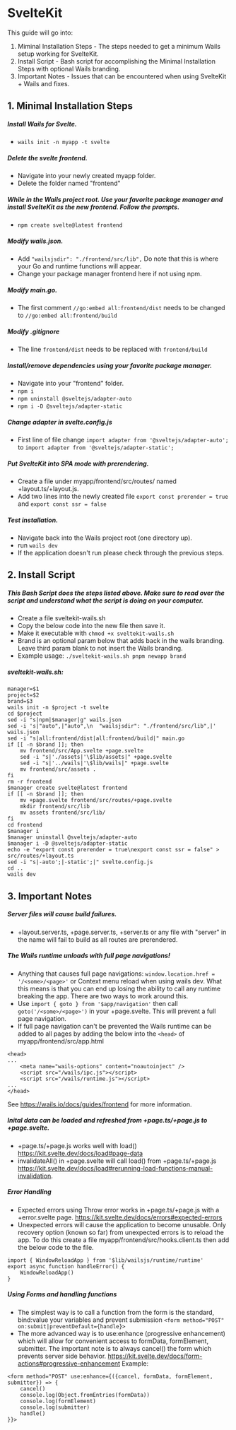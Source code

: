 # SvelteKit

This guide will go into:
1. Miminal Installation Steps - The steps needed to get a minimum Wails setup working for SvelteKit.
2. Install Script - Bash script for accomplishing the Minimal Installation Steps with optional Wails branding.
3. Important Notes - Issues that can be encountered when using SvelteKit + Wails and fixes.

## 1. Minimal Installation Steps

##### Install Wails for Svelte.
- `wails init -n myapp -t svelte`

##### Delete the svelte frontend.
- Navigate into your newly created myapp folder.
- Delete the folder named "frontend"

##### While in the Wails project root. Use your favorite package manager and install SvelteKit as the new frontend.  Follow the prompts.
- `npm create svelte@latest frontend`

##### Modify wails.json.
- Add `"wailsjsdir": "./frontend/src/lib",` Do note that this is where your Go and runtime functions will appear.
- Change your package manager frontend here if not using npm.

##### Modify main.go.
- The first comment `//go:embed all:frontend/dist` needs to be changed to `//go:embed all:frontend/build`

##### Modify .gitignore
- The line `frontend/dist` needs to be replaced with `frontend/build`

##### Install/remove dependencies using your favorite package manager.
- Navigate into your "frontend" folder.
- `npm i`
- `npm uninstall @sveltejs/adapter-auto`
- `npm i -D @sveltejs/adapter-static`

##### Change adapter in svelte.config.js
- First line of file change `import adapter from '@sveltejs/adapter-auto';` to `import adapter from '@sveltejs/adapter-static';`

##### Put SvelteKit into SPA mode with prerendering.
- Create a file under myapp/frontend/src/routes/ named +layout.ts/+layout.js.
- Add two lines into the newly created file `export const prerender = true` and `export const ssr = false`

##### Test installation.
- Navigate back into the Wails project root (one directory up).
- run `wails dev`
- If the application doesn't run please check through the previous steps.

## 2. Install Script

##### This Bash Script does the steps listed above.  Make sure to read over the script and understand what the script is doing on your computer.

- Create a file sveltekit-wails.sh
- Copy the below code into the new file then save it.
- Make it executable with `chmod +x sveltekit-wails.sh`
- Brand is an optional param below that adds back in the wails branding.  Leave third param blank to not insert the Wails branding.
- Example usage: `./sveltekit-wails.sh pnpm newapp brand`

##### sveltekit-wails.sh:
```
manager=$1
project=$2
brand=$3
wails init -n $project -t svelte
cd $project
sed -i "s|npm|$manager|g" wails.json
sed -i 's|"auto",|"auto",\n  "wailsjsdir": "./frontend/src/lib",|' wails.json
sed -i "s|all:frontend/dist|all:frontend/build|" main.go
if [[ -n $brand ]]; then
	mv frontend/src/App.svelte +page.svelte
	sed -i "s|'./assets|'\$lib/assets|" +page.svelte
	sed -i "s|'../wails|'\$lib/wails|" +page.svelte
	mv frontend/src/assets .
fi
rm -r frontend
$manager create svelte@latest frontend
if [[ -n $brand ]]; then
	mv +page.svelte frontend/src/routes/+page.svelte
	mkdir frontend/src/lib
	mv assets frontend/src/lib/
fi
cd frontend
$manager i
$manager uninstall @sveltejs/adapter-auto
$manager i -D @sveltejs/adapter-static
echo -e "export const prerender = true\nexport const ssr = false" > src/routes/+layout.ts
sed -i "s|-auto';|-static';|" svelte.config.js
cd ..
wails dev
```

## 3. Important Notes

##### Server files will cause build failures.
- +layout.server.ts, +page.server.ts, +server.ts or any file with "server" in the name will fail to build as all routes are prerendered.

##### The Wails runtime unloads with full page navigations!
- Anything that causes full page navigations: `window.location.href = '/<some>/<page>'` or Context menu reload when using wails dev.  What this means is that you can end up losing the ability to call any runtime breaking the app. There are two ways to work around this.
- Use `import { goto } from '$app/navigation'` then call `goto('/<some>/<page>')` in your +page.svelte. This will prevent a full page navigation.
- If full page navigation can't be prevented the Wails runtime can be added to all pages by adding the below into the `<head>` of myapp/frontend/src/app.html
```
<head>
...
	<meta name="wails-options" content="noautoinject" />
	<script src="/wails/ipc.js"></script>
	<script src="/wails/runtime.js"></script>
...
</head>
```
See https://wails.io/docs/guides/frontend for more information.

##### Inital data can be loaded and refreshed from +page.ts/+page.js to +page.svelte.
- +page.ts/+page.js works well with load() https://kit.svelte.dev/docs/load#page-data
- invalidateAll() in +page.svelte will call load() from +page.ts/+page.js https://kit.svelte.dev/docs/load#rerunning-load-functions-manual-invalidation.

##### Error Handling
- Expected errors using Throw error works in +page.ts/+page.js with a +error.svelte page. https://kit.svelte.dev/docs/errors#expected-errors
- Unexpected errors will cause the application to become unusable.  Only recovery option (known so far) from unexpected errors is to reload the app.  To do this create a file myapp/frontend/src/hooks.client.ts then add the below code to the file.
```
import { WindowReloadApp } from '$lib/wailsjs/runtime/runtime' 
export async function handleError() {
	WindowReloadApp()
}
```

##### Using Forms and handling functions
- The simplest way is to call a function from the form is the standard, bind:value your variables and prevent submission `<form method="POST" on:submit|preventDefault={handle}>`
- The more advanced way is to use:enhance (progressive enhancement) which will allow for convenient access to formData, formElement, submitter.  The important note is to always cancel() the form which prevents server side behavior.  https://kit.svelte.dev/docs/form-actions#progressive-enhancement  Example:
```
<form method="POST" use:enhance={({cancel, formData, formElement, submitter}) => {
	cancel()
	console.log(Object.fromEntries(formData))
	console.log(formElement)
	console.log(submitter)
	handle()
}}>
```
